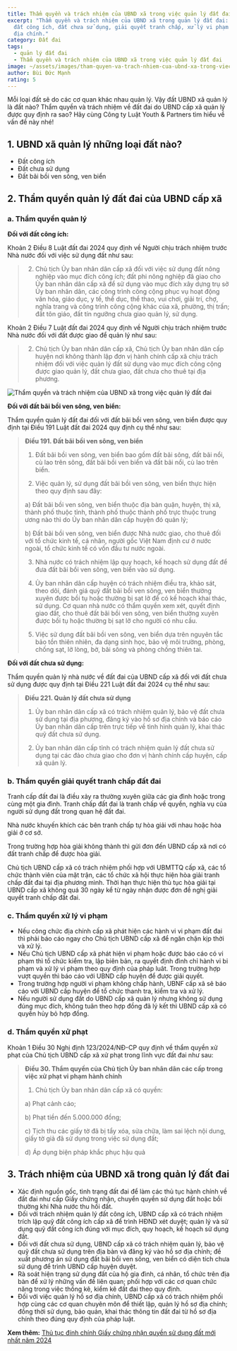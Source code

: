 ```yaml
---
title: Thẩm quyền và trách nhiệm của UBND xã trong việc quản lý đất đai
excerpt: "Thẩm quyền và trách nhiệm của UBND xã trong quản lý đất đai: quản lý
  đất công ích, đất chưa sử dụng, giải quyết tranh chấp, xử lý vi phạm và hồ sơ
  địa chính."
category: Đất đai
tags:
  - quản lý đất đai
  - Thẩm quyền và trách nhiệm của UBND xã trong việc quản lý đất đai
image: ~/assets/images/tham-quyen-va-trach-nhiem-cua-ubnd-xa-trong-viec-quan-ly-dat-dai.png
author: Bùi Đức Mạnh
rating: 5
---
```

Mỗi loại đất sẽ do các cơ quan khác nhau quản lý. Vậy đất UBND xã quản lý là đất nào? Thẩm quyền và trách nhiệm về đất đai do UBND cấp xã quản lý được quy định ra sao? Hãy cùng Công ty Luật Youth & Partners tìm hiểu về vấn đề này nhé!

## 1. UBND xã quản lý những loại đất nào?

* Đất công ích
* Đất chưa sử dụng
* Đất bãi bồi ven sông, ven biển

## 2. Thẩm quyền quản lý đất đai của UBND cấp xã

### a. Thẩm quyền quản lý

**Đối với đất công ích:**

Khoản 2 Điều 8 Luật đất đai 2024 quy định về Người chịu trách nhiệm trước Nhà nước đối với việc sử dụng đất như sau:

> 2. Chủ tịch Ủy ban nhân dân cấp xã đối với việc sử dụng đất nông nghiệp vào mục đích công ích; đất phi nông nghiệp đã giao cho Ủy ban nhân dân cấp xã để sử dụng vào mục đích xây dựng trụ sở Ủy ban nhân dân, các công trình công cộng phục vụ hoạt động văn hóa, giáo dục, y tế, thể dục, thể thao, vui chơi, giải trí, chợ, nghĩa trang và công trình công cộng khác của xã, phường, thị trấn; đất tôn giáo, đất tín ngưỡng chưa giao quản lý, sử dụng.

Khoản 2 Điều 7 Luật đất đai 2024 quy định về Người chịu trách nhiệm trước Nhà nước đối với đất được giao để quản lý như sau:

> 2. Chủ tịch Ủy ban nhân dân cấp xã, Chủ tịch Ủy ban nhân dân cấp huyện nơi không thành lập đơn vị hành chính cấp xã chịu trách nhiệm đối với việc quản lý đất sử dụng vào mục đích công cộng được giao quản lý, đất chưa giao, đất chưa cho thuê tại địa phương.

![Thẩm quyền và trách nhiệm của UBND xã trong việc quản lý đất đai](~/assets/images/tham-quyen-va-trach-nhiem-ubnd-xa-trong-viec-quan-ly-dat-dai.png "Tham-quyen-va-trach-nhiem-cua-ubnd-xa-trong-viec-quan-ly-dat-dai")

**Đối với đất bãi bồi ven sông, ven biển:**

Thẩm quyền quản lý đất đai đối với đất bãi bồi ven sông, ven biển được quy định tại Điều 191 Luật đất đai 2024 quy định cụ thể như sau:

> **Điều 191. Đất bãi bồi ven sông, ven biển**
>
> 1. Đất bãi bồi ven sông, ven biển bao gồm đất bãi sông, đất bãi nổi, cù lao trên sông, đất bãi bồi ven biển và đất bãi nổi, cù lao trên biển.
>
> 2. Việc quản lý, sử dụng đất bãi bồi ven sông, ven biển thực hiện theo quy định sau đây:
>
> a) Đất bãi bồi ven sông, ven biển thuộc địa bàn quận, huyện, thị xã, thành phố thuộc tỉnh, thành phố thuộc thành phố trực thuộc trung ương nào thì do Ủy ban nhân dân cấp huyện đó quản lý;
>
> b) Đất bãi bồi ven sông, ven biển được Nhà nước giao, cho thuê đối với tổ chức kinh tế, cá nhân, người gốc Việt Nam định cư ở nước ngoài, tổ chức kinh tế có vốn đầu tư nước ngoài.
>
> 3. Nhà nước có trách nhiệm lập quy hoạch, kế hoạch sử dụng đất để đưa đất bãi bồi ven sông, ven biển vào sử dụng.
>
> 4. Ủy ban nhân dân cấp huyện có trách nhiệm điều tra, khảo sát, theo dõi, đánh giá quỹ đất bãi bồi ven sông, ven biển thường xuyên được bồi tụ hoặc thường bị sạt lở để có kế hoạch khai thác, sử dụng. Cơ quan nhà nước có thẩm quyền xem xét, quyết định giao đất, cho thuê đất bãi bồi ven sông, ven biển thường xuyên được bồi tụ hoặc thường bị sạt lở cho người có nhu cầu.
>
> 5. Việc sử dụng đất bãi bồi ven sông, ven biển dựa trên nguyên tắc bảo tồn thiên nhiên, đa dạng sinh học, bảo vệ môi trường, phòng, chống sạt, lở lòng, bờ, bãi sông và phòng chống thiên tai.

**Đối với đất chưa sử dụng:**

Thẩm quyền quản lý nhà nước về đất đai của UBND cấp xã đối với đất chưa sử dụng được quy định tại Điều 221 Luật đất đai 2024 cụ thể như sau:

> **Điều 221. Quản lý đất chưa sử dụng**
>
> 1. Ủy ban nhân dân cấp xã có trách nhiệm quản lý, bảo vệ đất chưa sử dụng tại địa phương, đăng ký vào hồ sơ địa chính và báo cáo Ủy ban nhân dân cấp trên trực tiếp về tình hình quản lý, khai thác quỹ đất chưa sử dụng.
>
> 2. Ủy ban nhân dân cấp tỉnh có trách nhiệm quản lý đất chưa sử dụng tại các đảo chưa giao cho đơn vị hành chính cấp huyện, cấp xã quản lý.

### b. Thẩm quyền giải quyết tranh chấp đất đai

Tranh cấp đất đai là điều xảy ra thường xuyên giữa các gia đình hoặc trong cùng một gia đình. Tranh chấp đất đai là tranh chấp về quyền, nghĩa vụ của người sử dụng đất trong quan hệ đất đai.

Nhà nước khuyến khích các bên tranh chấp tự hòa giải với nhau hoặc hòa giải ở cơ sở.

Trong trường hợp hòa giải không thành thì gửi đơn đến UBND cấp xã nơi có đất tranh chấp để được hòa giải.

Chủ tịch UBND cấp xã có trách nhiệm phối hợp với UBMTTQ cấp xã, các tổ chức thành viên của mặt trận, các tổ chức xã hội thực hiện hòa giải tranh chấp đất đai tại địa phương mình. Thời hạn thực hiện thủ tục hòa giải tại UBND cấp xã không quá 30 ngày kể từ ngày nhận được đơn đề nghị giải quyết tranh chấp đất đai.

### c. Thẩm quyền xử lý vi phạm

* Nếu công chức địa chính cấp xã phát hiện các hành vi vi phạm đất đai thì phải báo cáo ngay cho Chủ tịch UBND cấp xã để ngăn chặn kịp thời và xử lý.
* Nếu Chủ tịch UBND cấp xã phát hiện vi phạm hoặc được báo cáo có vi phạm thì tổ chức kiểm tra, lập biên bản, ra quyết định đình chỉ hành vi bi phạm và xử lý vi phạm theo quy định của pháp luât. Trong trường hợp vượt quyền thì báo cáo với UBND cấp huyện để được giải quyết.
* Trong trường hợp người vi phạm không chấp hành, UBNF cấp xã sẽ báo cáo với UBND cấp huyện để tổ chức thanh tra, kiểm tra và xử lý.
* Nếu người sử dụng đất do UBND cấp xã quản lý nhưng không sử dụng đúng mục đích, không tuân theo hợp đồng đã lý kết thì UBND cấp xã có quyền hủy bỏ hợp đồng.

### d. Thẩm quyền xử phạt

Khoản 1 Điều 30 Nghị định 123/2024/NĐ-CP quy định về thẩm quyền xử phạt của Chủ tịch UBND cấp xã xử phạt trong lĩnh vực đất đai như sau:

> **Điều 30. Thẩm quyền của Chủ tịch Ủy ban nhân dân các cấp trong việc xử phạt vi phạm hành chính**
>
> 1. Chủ tịch Ủy ban nhân dân cấp xã có quyền:
>
> a) Phạt cảnh cáo;
>
> b) Phạt tiền đến 5.000.000 đồng;
>
> c) Tịch thu các giấy tờ đã bị tẩy xóa, sửa chữa, làm sai lệch nội dung, giấy tờ giả đã sử dụng trong việc sử dụng đất;
>
> d) Áp dụng biện pháp khắc phục hậu quả

## 3. Trách nhiệm của UBND xã trong quản lý đất đai

* Xác định nguồn gốc, tình trạng đất đai để làm các thủ tục hành chính về đất đai như cấp Giấy chứng nhận, chuyển quyền sử dụng đất hoặc bồi thường khi Nhà nước thu hồi đất.
* Đối với trách nhiệm quản lý đất công ích, UBND cấp xã có trách nhiệm trích lập quỹ đất công ích cấp xã để trình HĐND xét duyệt; quản lý và sử dụng quỹ đất công ích đúng với mục đích, quy hoạch, kế hoạch sử dụng đất.
* Đối với đất chưa sử dụng, UBND cấp xã có trách nhiệm quản lý, bảo vệ quỹ đất chưa sử dụng trên địa bàn và đăng ký vào hồ sơ địa chính; đề xuất phương án sử dụng đất bãi bồi ven sông, ven biển có diện tích chưa sử dụng để trình UBND cấp huyện duyệt.
* Rà soát hiện trạng sử dụng đất của hộ gia đình, cá nhân, tổ chức trên địa bàn để xử lý những vấn đề liên quan; phối hợp với các cơ quan chức năng trong việc thống kê, kiểm kê đất đai theo quy định.
* Đối với việc quản lý hồ sơ địa chính, UBND cấp xã có trách nhiệm phối hợp cùng các cơ quan chuyên môn để thiết lập, quản lý hồ sơ địa chính; đồng thời sử dụng, bảo quản, khai thác thông tin đất đai từ hồ sơ địa chính theo đúng quy định của pháp luật.

**Xem thêm:** [Thủ tục đính chính Giấy chứng nhận quyền sử dụng đất mới nhất năm 2024](https://yplawfirm.vn/phap-ly/thu-tuc-dinh-chinh-giay-chung-nhan-quyen-su-dung-dat-moi-nhat-nam-2024)
